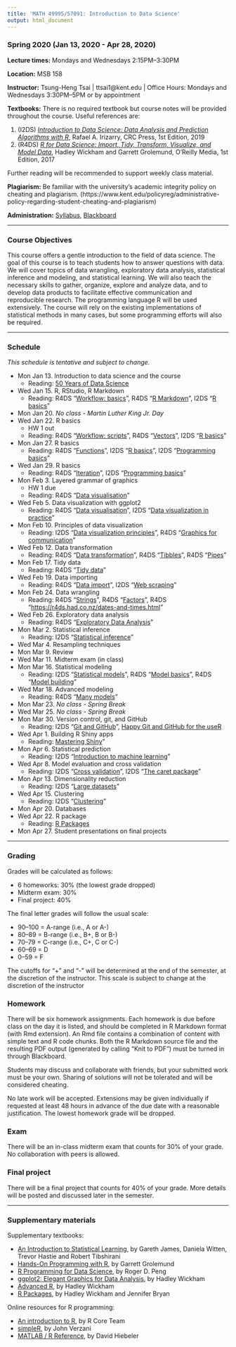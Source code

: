 ```yaml
---
title: 'MATH 49995/57091: Introduction to Data Science'
output: html_document
---
```


### Spring 2020 (Jan 13, 2020 - Apr 28, 2020)

__Lecture times:__ Mondays and Wednesdays 2:15PM--3:30PM

__Location:__ MSB 158

__Instructor:__ Tsung-Heng Tsai | ttsai1@kent.edu | Office Hours: Mondays and Wednesdays 3:30PM--5PM or by appointment

__Textbooks:__ There is no required textbook but course notes will be provided throughout the course. Useful references are: 

1. (I2DS) [_Introduction to Data Science: Data Analysis and Prediction Algorithms with R_](https://rafalab.github.io/dsbook/), Rafael A. Irizarry, CRC Press, 1st Edition, 2019
2. (R4DS) [_R for Data Science: Import, Tidy, Transform, Visualize, and Model Data_](https://r4ds.had.co.nz), Hadley Wickham and Garrett Grolemund, O'Reilly Media, 1st Edition, 2017

Further reading will be recommended to support weekly class material.

__Plagiarism:__ Be familiar with the university's academic integrity policy on cheating and plagiarism. (https://www.kent.edu/policyreg/administrative-policy-regarding-student-cheating-and-plagiarism)

__Administration:__ [Syllabus](MATH57091-S20-syllabus.pdf), [Blackboard](https://learn.kent.edu/)

---

### Course Objectives

This course offers a gentle introduction to the field of data science. The goal of this course is to teach students how to answer questions with data. We will cover topics of data wrangling, exploratory data analysis, statistical inference and modeling, and statistical learning. We will also teach the necessary skills to gather, organize, explore and analyze data, and to develop data products to facilitate effective communication and reproducible research. The programming language R will be used extensively. The course will rely on the existing implementations of statistical methods in many cases, but some programming efforts will also be required. 

---

### Schedule 
_This schedule is tentative and subject to change._

- Mon Jan 13. Introduction to data science and the course
    + Reading: [50 Years of Data Science](https://www.tandfonline.com/doi/full/10.1080/10618600.2017.1384734)
- Wed Jan 15. R, RStudio, R Markdown
    + Reading: R4DS "[Workflow: basics](https://r4ds.had.co.nz/workflow-basics.html)", R4DS "[R Markdown](https://r4ds.had.co.nz/r-markdown.html)", I2DS "[R basics](https://rafalab.github.io/dsbook/r-basics.html)"
- Mon Jan 20. _No class - Martin Luther King Jr. Day_
- Wed Jan 22. R basics
    + HW 1 out
    + Reading: R4DS "[Workflow: scripts](https://r4ds.had.co.nz/workflow-scripts.html)", R4DS "[Vectors](https://r4ds.had.co.nz/vectors.html)", I2DS "[R basics](https://rafalab.github.io/dsbook/r-basics.html)"
- Mon Jan 27. R basics
    + Reading: R4DS "[Functions](https://r4ds.had.co.nz/functions.html)", I2DS "[R basics](https://rafalab.github.io/dsbook/r-basics.html)", I2DS "[Programming basics](https://rafalab.github.io/dsbook/programming-basics.html)"
- Wed Jan 29. R basics
    + Reading: R4DS "[Iteration](https://r4ds.had.co.nz/iteration.html)", I2DS "[Programming basics](https://rafalab.github.io/dsbook/programming-basics.html)"
- Mon Feb 3. Layered grammar of graphics
    + HW 1 due
    + Reading: R4DS "[Data visualisation](https://r4ds.had.co.nz/data-visualisation.html)" 
- Wed Feb 5. Data visualization with ggplot2
    + Reading: R4DS "[Data visualisation](https://r4ds.had.co.nz/data-visualisation.html)", I2DS "[Data visualization in practice](https://rafalab.github.io/dsbook/gapminder.html)"
- Mon Feb 10. Principles of data visualization
    + Reading: I2DS "[Data visualization principles](https://rafalab.github.io/dsbook/data-visualization-principles.html)", R4DS "[Graphics for communication](https://r4ds.had.co.nz/graphics-for-communication.html)"
- Wed Feb 12. Data transformation
    + Reading: R4DS "[Data transformation](https://r4ds.had.co.nz/transform.html)", 
R4DS "[Tibbles](https://r4ds.had.co.nz/tibbles.html)", R4DS "[Pipes](https://r4ds.had.co.nz/pipes.html)"
- Mon Feb 17. Tidy data
    + Reading: R4DS "[Tidy data](https://r4ds.had.co.nz/tidy-data.html)"
- Wed Feb 19. Data importing
    + Reading: R4DS "[Data import](https://r4ds.had.co.nz/data-import.html)", I2DS "[Web scraping](https://rafalab.github.io/dsbook/web-scraping.html)"
- Mon Feb 24. Data wrangling
    + Reading: R4DS "[Strings](https://r4ds.had.co.nz/strings.html)", R4DS "[Factors](https://r4ds.had.co.nz/factors.html)", R4DS "[https://r4ds.had.co.nz/dates-and-times.html](Dates and times)"
- Wed Feb 26. Exploratory data analysis
    + Reading: R4DS "[Exploratory Data Analysis](https://r4ds.had.co.nz/exploratory-data-analysis.html)"
- Mon Mar 2. Statistical inference
    + Reading: I2DS "[Statistical inference](https://rafalab.github.io/dsbook/inference.html)"
- Wed Mar 4. Resampling techniques
- Mon Mar 9. Review
- Wed Mar 11. Midterm exam (in class)
- Mon Mar 16. Statistical modeling
    + Reading: I2DS "[Statistical models](https://rafalab.github.io/dsbook/models.html)", R4DS "[Model basics](https://r4ds.had.co.nz/model-basics.html)", R4DS "[Model building](https://r4ds.had.co.nz/model-building.html)"
- Wed Mar 18. Advanced modeling
    + Reading: R4DS "[Many models](https://r4ds.had.co.nz/many-models.html)"
- Mon Mar 23. _No class - Spring Break_
- Wed Mar 25. _No class - Spring Break_
- Mon Mar 30. Version control, git, and GitHub
    + Reading: I2DS "[Git and GitHub](https://rafalab.github.io/dsbook/git.html)", [Happy Git and GitHub for the useR](https://happygitwithr.com/)
- Wed Apr 1. Building R Shiny apps
    + Reading: [Mastering Shiny](https://mastering-shiny.org/)"
- Mon Apr 6. Statistical prediction
    + Reading: I2DS "[Introduction to machine learning](https://rafalab.github.io/dsbook/introduction-to-machine-learning.html)"
- Wed Apr 8. Model evaluation and cross validation
    + Reading: I2DS "[Cross validation](https://rafalab.github.io/dsbook/cross-validation.html)", I2DS "[The caret package](https://rafalab.github.io/dsbook/caret.html)"
- Mon Apr 13. Dimensionality reduction
    + Reading: I2DS "[Large datasets](https://rafalab.github.io/dsbook/large-datasets.html)"
- Wed Apr 15. Clustering
    + Reading: I2DS "[Clustering](https://rafalab.github.io/dsbook/clustering.html)"
- Mon Apr 20. Databases
- Wed Apr 22. R package 
    + Reading: [R Packages](https://r-pkgs.org/)
- Mon Apr 27. Student presentations on final projects

---

### Grading

Grades will be calculated as follows:

* 6 homeworks: 30% (the lowest grade dropped)
* Midterm exam: 30%
* Final project: 40%

The final letter grades will follow the usual scale:

* 90--100 = A-range (i.e., A or A-)
* 80--89 = B-range (i.e., B+, B or B-)
* 70--79 = C-range (i.e., C+, C or C-)
* 60--69 = D
* 0--59 = F

The cutoffs for "+" and "-" will be determined at the end of the semester, at the discretion of the instructor. This scale is subject to change at the discretion of the instructor

### Homework

There will be six homework assignments. Each homework is due before class on the day it is listed, and should be completed in R Markdown format (with Rmd extension). An Rmd file contains a combination of content with simple text and R code chunks. Both the R Markdown source file and the resulting PDF output (generated by calling "Knit to PDF") must be turned in through Blackboard. 

Students may discuss and collaborate with friends, but your submitted work must be your own. Sharing of solutions will not be tolerated and will be considered cheating.

No late work will be accepted. Extensions may be given individually if requested at least 48 hours in advance of the due date with a reasonable justification. The lowest homework grade will be dropped.

### Exam

There will be an in-class midterm exam that counts for 30% of your grade. No collaboration with peers is allowed.

### Final project

There will be a final project that counts for 40% of your grade. More details will be posted and discussed later in the semester. 

---

### Supplementary materials

Supplementary textbooks: 

- [An Introduction to Statistical Learning](http://faculty.marshall.usc.edu/gareth-james/ISL/), by Gareth James, Daniela Witten, Trevor Hastie and Robert Tibshirani
- [Hands-On Programming with R](https://rstudio-education.github.io/hopr/), by Garrett Grolemund
- [R Programming for Data Science](https://leanpub.com/rprogramming), by Roger D. Peng
- [ggplot2: Elegant Graphics for Data Analysis](https://ggplot2-book.org/), by Hadley Wickham
- [Advanced R](https://adv-r.hadley.nz), by Hadley Wickham
- [R Packages](https://r-pkgs.org/), by Hadley Wickham and Jennifer Bryan

Online resources for R programming:

- [An introduction to R](cran.r-project.org/doc/manuals/R-intro.html), by R Core Team
- [simpleR](cran.r-project.org/doc/contrib/Verzani-SimpleR.pdf), by John Verzani
- [MATLAB / R Reference](http://www.math.umaine.edu/~hiebeler/comp/matlabR.pdf), by David Hiebeler
